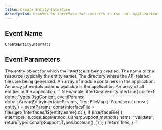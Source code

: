 ```yaml
---
title: Create Entity Interface
description: Creates an interface for entities in the .NET application.
---
```


## Event Name

`CreateEntityInterface`

## Event Parameters

<ResponseField name="entity" type="Entity">
  The entity object for which the interface is being created.
</ResponseField>

<ResponseField name="resourceName" type="string">
  The name of the resource (typically the entity name).
</ResponseField>

<ResponseField name="apisDir" type="string">
  The directory where the API related files are being generated.
</ResponseField>

<ResponseField name="moduleContainers" type="ModuleContainer[]">
  An array of module containers in the application.
</ResponseField>

<ResponseField name="moduleActions" type="ModuleAction[]">
  An array of module actions available in the application.
</ResponseField>

<ResponseField name="entities" type="Entity[]">
  An array of all entities in the application.
</ResponseField>

<RequestExample>
```ts Example
afterCreateEntityInterface(
  context: dotnetTypes.DsgContext,
  eventParams: dotnet.CreateEntityInterfaceParams,
  files: FileMap<Interface>
): Promise<FileMap<Interface>> {
  const { entity } = eventParams;
  const interfaceFile = files.get(`Interfaces/I${entity.name}.cs`);
  if (interfaceFile) {
    interfaceFile.code.addMethod(
      CsharpSupport.method({
        name: "Validate",
        returnType: CsharpSupport.Types.boolean(),
      })
    );
  }
  return files;
}
```
</RequestExample>